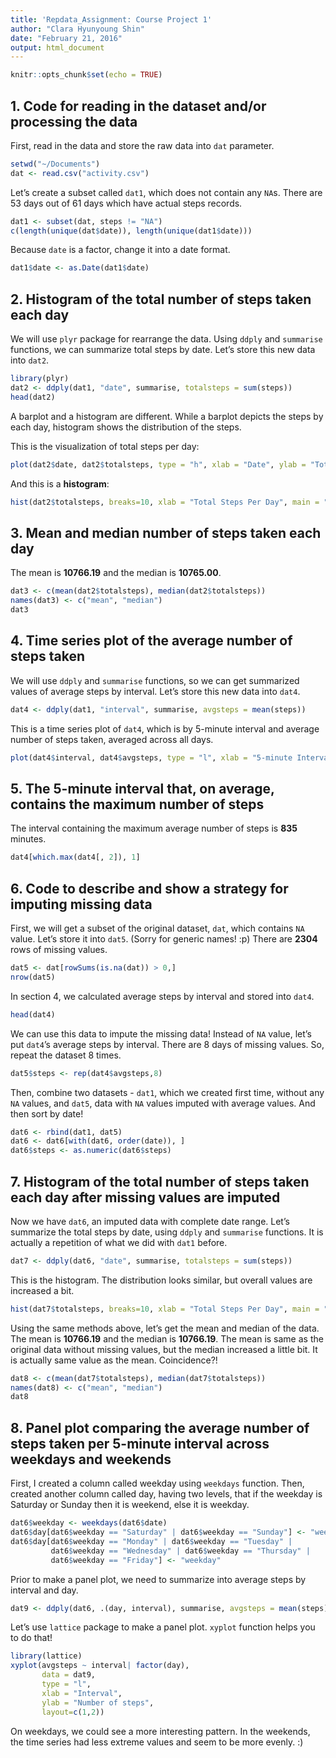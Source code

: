 ```yaml
---
title: 'Repdata_Assignment: Course Project 1'
author: "Clara Hyunyoung Shin"
date: "February 21, 2016"
output: html_document
---
```


```r
knitr::opts_chunk$set(echo = TRUE)
```

## 1. Code for reading in the dataset and/or processing the data

First, read in the data and store the raw data into `dat` parameter.

```r
setwd("~/Documents")
dat <- read.csv("activity.csv")
```

Let's create a subset called `dat1`, which does not contain any `NA`s.
There are 53 days out of 61 days which have actual steps records.
```r
dat1 <- subset(dat, steps != "NA")
c(length(unique(dat$date)), length(unique(dat1$date)))
```

Because `date` is a factor, change it into a date format.
```r
dat1$date <- as.Date(dat1$date)
```


## 2. Histogram of the total number of steps taken each day

We will use `plyr` package for rearrange the data. Using `ddply` and `summarise` functions, we can summarize total steps by date. Let's store this new data into `dat2`. 

```r
library(plyr)
dat2 <- ddply(dat1, "date", summarise, totalsteps = sum(steps))
head(dat2)
```

A barplot and a histogram are different. While a barplot depicts the steps by each day, histogram shows the distribution of the steps. 

This is the visualization of total steps per day:

```r
plot(dat2$date, dat2$totalsteps, type = "h", xlab = "Date", ylab = "Total Number of Steps")
```

And this is a **histogram**:

```r
hist(dat2$totalsteps, breaks=10, xlab = "Total Steps Per Day", main = "Histograms of Total Steps Per Day")
```


## 3. Mean and median number of steps taken each day

The mean is **10766.19** and the median is **10765.00**. 

```r
dat3 <- c(mean(dat2$totalsteps), median(dat2$totalsteps))
names(dat3) <- c("mean", "median")
dat3
```


## 4. Time series plot of the average number of steps taken

We will use `ddply` and `summarise` functions, so we can get summarized values of average steps by interval. Let's store this new data into `dat4`. 

```r
dat4 <- ddply(dat1, "interval", summarise, avgsteps = mean(steps))
```

This is a time series plot of `dat4`, which is by 5-minute interval and average number of steps taken, averaged across all days. 

```r
plot(dat4$interval, dat4$avgsteps, type = "l", xlab = "5-minute Interval", ylab = "Average Number of Steps")
```


## 5. The 5-minute interval that, on average, contains the maximum number of steps

The interval containing the maximum average number of steps is **835** minutes.
```r
dat4[which.max(dat4[, 2]), 1]
```


## 6. Code to describe and show a strategy for imputing missing data

First, we will get a subset of the original dataset, `dat`, which contains `NA` value. Let's store it into `dat5`. (Sorry for generic names! :p) There are **2304** rows of missing values.

```r
dat5 <- dat[rowSums(is.na(dat)) > 0,]
nrow(dat5)
```

In section 4, we calculated average steps by interval and stored into `dat4`.
```r
head(dat4)
```

We can use this data to impute the missing data! Instead of `NA` value, let's put `dat4`'s average steps by interval. There are 8 days of missing values. So, repeat the dataset 8 times.

```r
dat5$steps <- rep(dat4$avgsteps,8)
```

Then, combine two datasets - `dat1`, which we created first time, without any `NA` values, and `dat5`, data with `NA` values imputed with average values. And then sort by date! 

```r
dat6 <- rbind(dat1, dat5)
dat6 <- dat6[with(dat6, order(date)), ]
dat6$steps <- as.numeric(dat6$steps)
```


## 7. Histogram of the total number of steps taken each day after missing values are imputed

Now we have `dat6`, an imputed data with complete date range. Let's summarize the total steps by date, using `ddply` and `summarise` functions. It is actually a repetition of what we did with `dat1` before. 

```r
dat7 <- ddply(dat6, "date", summarise, totalsteps = sum(steps))
```

This is the histogram. The distribution looks similar, but overall values are increased a bit.  

```r
hist(dat7$totalsteps, breaks=10, xlab = "Total Steps Per Day", main = "Histograms of Total Steps Per Day")
```

Using the same methods above, let's get the mean and median of the data. The mean is **10766.19** and the median is **10766.19**. The mean is same as the original data without missing values, but the median increased a little bit. It is actually same value as the mean. Coincidence?! 

```r
dat8 <- c(mean(dat7$totalsteps), median(dat7$totalsteps))
names(dat8) <- c("mean", "median")
dat8
```


## 8. Panel plot comparing the average number of steps taken per 5-minute interval across weekdays and weekends

First, I created a column called weekday using `weekdays` function. Then, created another column called day, having two levels, that if the weekday is Saturday or Sunday then it is weekend, else it is weekday.

```r
dat6$weekday <- weekdays(dat6$date)
dat6$day[dat6$weekday == "Saturday" | dat6$weekday == "Sunday"] <- "weekend"
dat6$day[dat6$weekday == "Monday" | dat6$weekday == "Tuesday" |
         dat6$weekday == "Wednesday" | dat6$weekday == "Thursday" |
         dat6$weekday == "Friday"] <- "weekday"
```


Prior to make a panel plot, we need to summarize into average steps by interval and day.

```r
dat9 <- ddply(dat6, .(day, interval), summarise, avgsteps = mean(steps))
```

Let's use `lattice` package to make a panel plot. `xyplot` function helps you to do that! 

```r
library(lattice)
xyplot(avgsteps ~ interval| factor(day), 
       data = dat9,
       type = "l",
       xlab = "Interval",
       ylab = "Number of steps",
       layout=c(1,2))
```

On weekdays, we could see a more interesting pattern. In the weekends, the time series had less extreme values and seem to be more evenly. :) 

